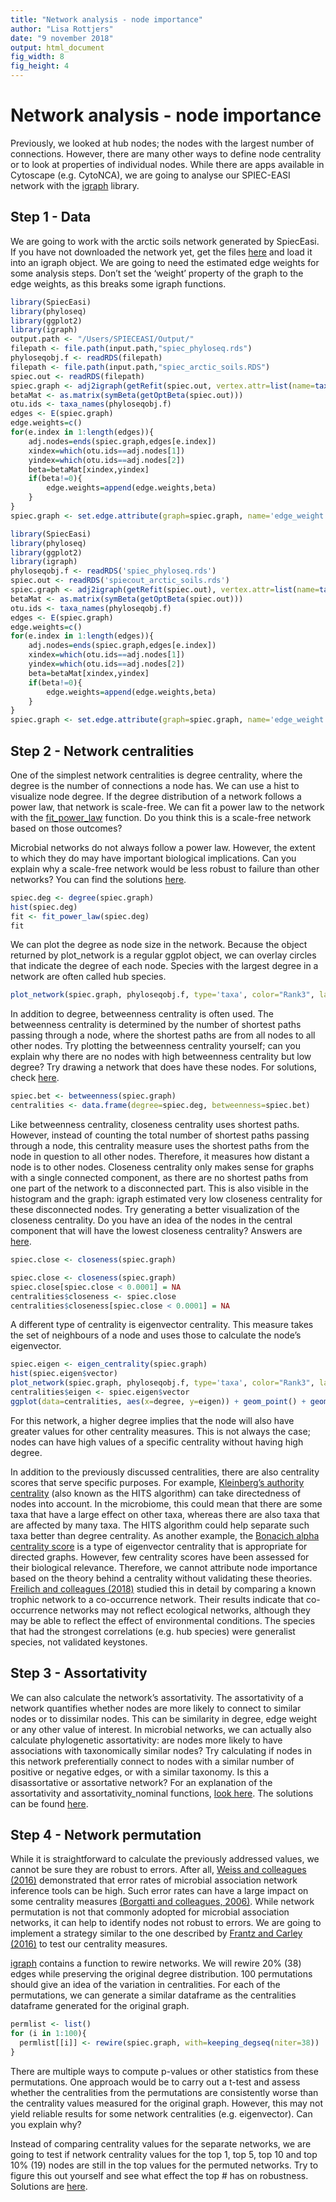 ```yaml
---
title: "Network analysis - node importance"
author: "Lisa Rottjers"
date: "9 november 2018"
output: html_document
fig_width: 8
fig_height: 4
---
```


# Network analysis - node importance

Previously, we looked at hub nodes; the nodes with the largest number of connections. However, there are many other ways to define node centrality or to look at properties of individual nodes. While there are apps available in Cytoscape (e.g. CytoNCA), we are going to analyse our SPIEC-EASI network with the [igraph](http://igraph.org/) library.

## Step 1 - Data

We are going to work with the arctic soils network generated by SpiecEasi. If you have not downloaded the network yet, get the files [here](https://github.com/ramellose/networktutorials/Workshop network analysis 2019) and load it into an igraph object. We are going to need the estimated edge weights for some analysis steps. Don't set the 'weight' property of the graph to the edge weights, as this breaks some igraph functions. 

```r
library(SpiecEasi)
library(phyloseq)
library(ggplot2)
library(igraph)
output.path <- "/Users/SPIECEASI/Output/"
filepath <- file.path(input.path,"spiec_phyloseq.rds")
phyloseqobj.f <- readRDS(filepath)
filepath <- file.path(input.path,"spiec_arctic_soils.RDS")
spiec.out <- readRDS(filepath)
spiec.graph <- adj2igraph(getRefit(spiec.out, vertex.attr=list(name=taxa_names(phyloseqobj.f))))
betaMat <- as.matrix(symBeta(getOptBeta(spiec.out)))
otu.ids <- taxa_names(phyloseqobj.f)
edges <- E(spiec.graph)
edge.weights=c()
for(e.index in 1:length(edges)){
	adj.nodes=ends(spiec.graph,edges[e.index])
	xindex=which(otu.ids==adj.nodes[1])
	yindex=which(otu.ids==adj.nodes[2])
	beta=betaMat[xindex,yindex]
	if(beta!=0){
		edge.weights=append(edge.weights,beta)
	}
}
spiec.graph <- set.edge.attribute(graph=spiec.graph, name='edge_weight', value=edge.weights)

```
```r
library(SpiecEasi)
library(phyloseq)
library(ggplot2)
library(igraph)
phyloseqobj.f <- readRDS('spiec_phyloseq.rds')
spiec.out <- readRDS('spiecout_arctic_soils.rds')
spiec.graph <- adj2igraph(getRefit(spiec.out), vertex.attr=list(name=taxa_names(phyloseqobj.f)))
betaMat <- as.matrix(symBeta(getOptBeta(spiec.out)))
otu.ids <- taxa_names(phyloseqobj.f)
edges <- E(spiec.graph)
edge.weights=c()
for(e.index in 1:length(edges)){
	adj.nodes=ends(spiec.graph,edges[e.index])
	xindex=which(otu.ids==adj.nodes[1])
	yindex=which(otu.ids==adj.nodes[2])
	beta=betaMat[xindex,yindex]
	if(beta!=0){
		edge.weights=append(edge.weights,beta)
	}
}
spiec.graph <- set.edge.attribute(graph=spiec.graph, name='edge_weight', value=edge.weights)

```

## Step 2 - Network centralities

One of the simplest network centralities is degree centrality, where the degree is the number of connections a node has. We can use a hist to visualize node degree. If the degree distribution of a network follows a power law, that network is scale-free. We can fit a power law to the network with the [fit_power_law](https://www.rdocumentation.org/packages/igraph/versions/1.2.2/topics/fit_power_law) function. Do you think this is a scale-free network based on those outcomes? 

Microbial networks do not always follow a power law. However, the extent to which they do may have important biological implications. Can you explain why a scale-free network would be less robust to failure than other networks? You can find the solutions [here](https://github.com/ramellose/networktutorials/Workshop network analysis 2019/workshop_MDA_answers.html/#powerlaw).

```r
spiec.deg <- degree(spiec.graph)
hist(spiec.deg)
fit <- fit_power_law(spiec.deg)
fit
```

We can plot the degree as node size in the network. Because the object returned by plot_network is a regular ggplot object, we can overlay circles that indicate the degree of each node. Species with the largest degree in a network are often called hub species.

```r
plot_network(spiec.graph, phyloseqobj.f, type='taxa', color="Rank3", label=NULL) + geom_point(aes(size=spiec.deg), colour='deepskyblue4', shape=1)
```

In addition to degree, betweenness centrality is often used. The betweenness centrality is determined by the number of shortest paths passing through a node, where the shortest paths are from all nodes to all other nodes.  Try plotting the betweenness centrality yourself; can you explain why there are no nodes with high betweenness centrality but low degree? Try drawing a network that does have these nodes. For solutions, check [here](https://github.com/ramellose/networktutorials/Workshop network analysis 2019/workshop_MDA_answers.html/#betweenness).

```r
spiec.bet <- betweenness(spiec.graph)
centralities <- data.frame(degree=spiec.deg, betweenness=spiec.bet)
```

Like betweenness centrality, closeness centrality uses shortest paths. However, instead of counting the total number of shortest paths passing through a node, this centrality measure uses the shortest paths from the node in question to all other nodes. Therefore, it measures how distant a node is to other nodes. Closeness centrality only makes sense for graphs with a single connected component, as there are no shortest paths from one part of the network to a disconnected part. This is also visible in the histogram and the graph: igraph estimated very low closeness centrality for these disconnected nodes. Try generating a better visualization of the closeness centrality. Do you have an idea of the nodes in the central component that will have the lowest closeness centrality? Answers are [here](https://github.com/ramellose/networktutorials/Workshop network analysis 2019/workshop_MDA_answers.html/#closeness).

```r
spiec.close <- closeness(spiec.graph)
```

```r
spiec.close <- closeness(spiec.graph)
spiec.close[spiec.close < 0.0001] = NA
centralities$closeness <- spiec.close
centralities$closeness[spiec.close < 0.0001] = NA
```
A different type of centrality is eigenvector centrality. This measure takes the set of neighbours of a node and uses those to calculate the node's eigenvector. 

```r
spiec.eigen <- eigen_centrality(spiec.graph)
hist(spiec.eigen$vector)
plot_network(spiec.graph, phyloseqobj.f, type='taxa', color="Rank3", label=NULL) + geom_point(aes(size=spiec.eigen$vector), colour='deepskyblue4', shape=1)
centralities$eigen <- spiec.eigen$vector
ggplot(data=centralities, aes(x=degree, y=eigen)) + geom_point() + geom_smooth(method='auto')
```

For this network, a higher degree implies that the node will also have greater values for other centrality measures. This is not always the case; nodes can have high values of a specific centrality without having high degree. 

In addition to the previously discussed centralities, there are also centrality scores that serve specific purposes. For example, [Kleinberg's authority centrality](https://igraph.org/r/doc/authority_score.html) (also known as the HITS algorithm) can take directedness of nodes into account. In the microbiome, this could mean that there are some taxa that have a large effect on other taxa, whereas there are also taxa that are affected by many taxa. The HITS algorithm could help separate such taxa better than degree centrality. As another example, the [Bonacich alpha centrality score](https://igraph.org/r/doc/alpha_centrality.html) is a type of eigenvector centrality that is appropriate for directed graphs. 
However, few centrality scores have been assessed for their biological relevance. Therefore, we cannot attribute node importance based on the theory behind a centrality without validating these theories. [Freilich and colleagues (2018)](https://esajournals.onlinelibrary.wiley.com/doi/full/10.1002/ecy.2142) studied this in detail by comparing a known trophic network to a co-occurrence network. Their results indicate that co-occurrence networks may not reflect ecological networks, although they may be able to reflect the effect of environmental conditions. The species that had the strongest correlations (e.g. hub species) were generalist species, not validated keystones.

## Step 3 - Assortativity 

We can also calculate the network's assortativity. The assortativity of a network quantifies whether nodes are more likely to connect to similar nodes or to dissimilar nodes. This can be similarity in degree, edge weight or any other value of interest. In microbial networks, we can actually also calculate phylogenetic assortativity: are nodes more likely to have associations with taxonomically similar nodes? Try calculating if nodes in this network preferentially connect to nodes with a similar number of positive or negative edges, or with a similar taxonomy. Is this a disassortative or assortative network? For an explanation of the assortativity and assortativity_nominal functions, [look here](https://igraph.org/r/doc/assortativity.html). The solutions can be found [here](https://github.com/ramellose/networktutorials/Workshop network analysis 2019/workshop_MDA_answers.html/#assortativity).

## Step 4 - Network permutation

While it is straightforward to calculate the previously addressed values, we cannot be sure they are robust to errors. After all, [Weiss and colleagues (2016)](https://www.nature.com/articles/ismej2015235) demonstrated that error rates of microbial association network inference tools can be high. Such error rates can have a large impact on some centrality measures [(Borgatti and colleagues, 2006)](https://www.sciencedirect.com/science/article/pii/S0378873305000353). While network permutation is not that commonly adopted for microbial association networks, it can help to identify nodes not robust to errors. We are going to implement a strategy similar to the one described by [Frantz and Carley (2016)](https://link.springer.com/article/10.1007/s10588-016-9229-x) to test our centrality measures. 

[igraph](https://igraph.org/r/doc/rewire.html) contains a function to rewire networks. We will rewire 20% (38) edges while preserving the original degree distribution. 100 permutations should give an idea of the variation in centralities. For each of the permutations, we can generate a similar dataframe as the centralities dataframe generated for the original graph. 

```r
permlist <- list()
for (i in 1:100){
  permlist[[i]] <- rewire(spiec.graph, with=keeping_degseq(niter=38))
}
```

There are multiple ways to compute p-values or other statistics from these permutations. One approach would be to carry out a t-test and assess whether the centralities from the permutations are consistently worse than the centrality values measured for the original graph. However, this may not yield reliable results for some network centralities (e.g. eigenvector). Can you explain why? 

Instead of comparing centrality values for the separate networks, we are going to test if network centrality values for the top 1, top 5, top 10 and top 10% (19) nodes are still in the top values for the permuted networks. Try to figure this out yourself and see what effect the top # has on robustness. Solutions are [here](https://github.com/ramellose/networktutorials/Workshop network analysis 2019/workshop_MDA_answers.html/#permutations).
